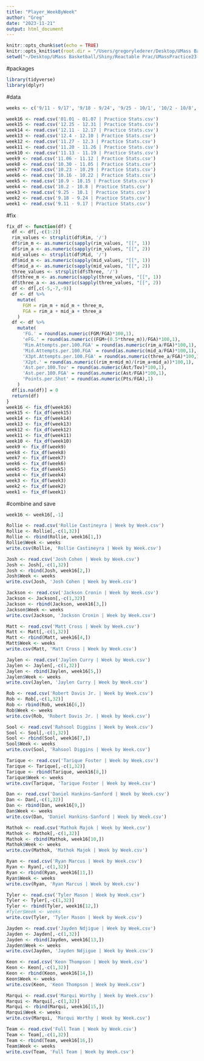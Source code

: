```yaml
---
title: "Player_WeekByWeek"
author: "Greg"
date: "2023-11-21"
output: html_document
---
```


```r
knitr::opts_chunk$set(echo = TRUE)
knitr::opts_knit$set(root.dir = "/Users/gregorylederer/Desktop/UMass Basketball/Shiny/Reactable Prac/UMassPractice23-24")
setwd("~/Desktop/UMass Basketball/Shiny/Reactable Prac/UMassPractice23-24")
```

#packages
```r
library(tidyverse)
library(dplyr)
```

#data
```r
weeks <- c('9/11 - 9/17', '9/18 - 9/24', '9/25 - 10/1', '10/2 - 10/8', '10/9 - 10/15', '10/16 - 10/22', '10/23 - 10/29', '10/30 - 11/5', '11/6 - 11/12', '11/13 - 11/19', '11/20 - 11/26', '11/27 - 12/3', '12/4 - 12/10', '12/11 - 12/17', '12/25 - 12/31', '01/01 - 01/07')

week16 <- read.csv('01.01 - 01.07 | Practice Stats.csv')
week15 <- read.csv('12.25 - 12.31 | Practice Stats.csv')
week14 <- read.csv('12.11 - 12.17 | Practice Stats.csv')
week13 <- read.csv('12.4 - 12.10 | Practice Stats.csv')
week12 <- read.csv('11.27 - 12.3 | Practice Stats.csv')
week11 <- read.csv('11.20 - 11.26 | Practice Stats.csv')
week10 <- read.csv('11.13 - 11.19 | Practice Stats.csv')
week9 <- read.csv('11.06 - 11.12 | Practice Stats.csv')
week8 <- read.csv('10.30 - 11.05 | Practice Stats.csv')
week7 <- read.csv('10.23 - 10.29 | Practice Stats.csv')
week6 <- read.csv('10.16 - 10.22 | Practice Stats.csv')
week5 <- read.csv('10.9 - 10.15 | Practice Stats.csv')
week4 <- read.csv('10.2 - 10.8 | Practice Stats.csv')
week3 <- read.csv('9.25 - 10.1 | Practice Stats.csv')
week2 <- read.csv('9.18 - 9.24 | Practice Stats.csv')
week1 <- read.csv('9.11 - 9.17 | Practice Stats.csv')
```

#fix
```r
fix_df <- function(df) {
  df <- df[,-c(1:2)]
  rim_values <- strsplit(df$Rim, '/')
  df$rim_m <- as.numeric(sapply(rim_values, "[[", 1))
  df$rim_a <- as.numeric(sapply(rim_values, "[[", 2))
  mid_values <- strsplit(df$Mid, '/')
  df$mid_m <- as.numeric(sapply(mid_values, "[[", 1))
  df$mid_a <- as.numeric(sapply(mid_values, "[[", 2))
  three_values <- strsplit(df$Three, '/')
  df$three_m <- as.numeric(sapply(three_values, "[[", 1))
  df$three_a <- as.numeric(sapply(three_values, "[[", 2))
  df <- df[,c(-5,-7,-9)]
  df <- df %>%
    mutate(
      FGM = rim_m + mid_m + three_m,
      FGA = rim_a + mid_a + three_a
    )
  df <- df %>%
    mutate(
      'FG.' = round(as.numeric(FGM/FGA)*100,1),
      'eFG.' = round(as.numeric((FGM+(0.5*three_m))/FGA)*100,1),
      'Rim.Attempts.per.100.FGA' = round(as.numeric(rim_a/FGA)*100,1),
      'Mid.Attempts.per.100.FGA' = round(as.numeric(mid_a/FGA)*100,1),
      'X3pt.Attempts.per.100.FGA' = round(as.numeric(three_a/FGA)*100,1),
      'X2pt.' = round(as.numeric((rim_m+mid_m)/(rim_a+mid_a))*100,1),
      'Ast.per.100.Tov' = round(as.numeric(Ast/Tov)*100,1),
      'Ast.per.100.FGA' = round(as.numeric(Ast/FGA)*100,1),
      'Points.per.Shot' = round(as.numeric(Pts/FGA),1)
    )
  df[is.na(df)] = 0
  return(df)
}
week16 <- fix_df(week16)
week15 <- fix_df(week15)
week14 <- fix_df(week14)
week13 <- fix_df(week13)
week12 <- fix_df(week12)
week11 <- fix_df(week11)
week10 <- fix_df(week10)
week9 <- fix_df(week9)
week8 <- fix_df(week8)
week7 <- fix_df(week7)
week6 <- fix_df(week6)
week5 <- fix_df(week5)
week4 <- fix_df(week4)
week3 <- fix_df(week3)
week2 <- fix_df(week2)
week1 <- fix_df(week1)
```

#combine and save
```r

week16 <- week16[,-1]

Rollie <- read.csv('Rollie Castineyra | Week by Week.csv')
Rollie <- Rollie[,-c(1,32)]
Rollie <- rbind(Rollie, week16[1,])
Rollie$Week <- weeks
write.csv(Rollie, 'Rollie Castineyra | Week by Week.csv')

Josh <- read.csv('Josh Cohen | Week by Week.csv')
Josh <- Josh[,-c(1,32)]
Josh <- rbind(Josh, week16[2,])
Josh$Week <- weeks
write.csv(Josh, 'Josh Cohen | Week by Week.csv')

Jackson <- read.csv('Jackson Cronin | Week by Week.csv')
Jackson <- Jackson[,-c(1,32)]
Jackson <- rbind(Jackson, week16[3,])
Jackson$Week <- weeks
write.csv(Jackson, 'Jackson Cronin | Week by Week.csv')

Matt <- read.csv('Matt Cross | Week by Week.csv')
Matt <- Matt[,-c(1,32)]
Matt <- rbind(Matt, week16[4,])
Matt$Week <- weeks
write.csv(Matt, 'Matt Cross | Week by Week.csv')

Jaylen <- read.csv('Jaylen Curry | Week by Week.csv')
Jaylen <- Jaylen[,-c(1,32)]
Jaylen <- rbind(Jaylen, week16[5,])
Jaylen$Week <- weeks
write.csv(Jaylen, 'Jaylen Curry | Week by Week.csv')

Rob <- read.csv('Robert Davis Jr. | Week by Week.csv')
Rob <- Rob[,-c(1,32)]
Rob <- rbind(Rob, week16[6,])
Rob$Week <- weeks
write.csv(Rob, 'Robert Davis Jr. | Week by Week.csv')

Sool <- read.csv('Rahsool Diggins | Week by Week.csv')
Sool <- Sool[,-c(1,32)]
Sool <- rbind(Sool, week16[7,])
Sool$Week <- weeks
write.csv(Sool, 'Rahsool Diggins | Week by Week.csv')

Tarique <- read.csv('Tarique Foster | Week by Week.csv')
Tarique <- Tarique[,-c(1,32)]
Tarique <- rbind(Tarique, week16[8,])
Tarique$Week <- weeks
write.csv(Tarique, 'Tarique Foster | Week by Week.csv')

Dan <- read.csv('Daniel Hankins-Sanford | Week by Week.csv')
Dan <- Dan[,-c(1,32)]
Dan <- rbind(Dan, week16[9,])
Dan$Week <- weeks
write.csv(Dan, 'Daniel Hankins-Sanford | Week by Week.csv')

Mathok <- read.csv('Mathok Majok | Week by Week.csv')
Mathok <- Mathok[,-c(1,32)]
Mathok <- rbind(Mathok, week16[10,])
Mathok$Week <- weeks
write.csv(Mathok, 'Mathok Majok | Week by Week.csv')

Ryan <- read.csv('Ryan Marcus | Week by Week.csv')
Ryan <- Ryan[,-c(1,32)]
Ryan <- rbind(Ryan, week16[11,])
Ryan$Week <- weeks
write.csv(Ryan, 'Ryan Marcus | Week by Week.csv')

Tyler <- read.csv('Tyler Mason | Week by Week.csv')
Tyler <- Tyler[,-c(1,32)]
Tyler <- rbind(Tyler, week16[12,])
#Tyler$Week <- weeks
write.csv(Tyler, 'Tyler Mason | Week by Week.csv')

Jayden <- read.csv('Jayden Ndjigue | Week by Week.csv')
Jayden <- Jayden[,-c(1,32)]
Jayden <- rbind(Jayden, week16[13,])
Jayden$Week <- weeks
write.csv(Jayden, 'Jayden Ndjigue | Week by Week.csv')

Keon <- read.csv('Keon Thompson | Week by Week.csv')
Keon <- Keon[,-c(1,32)]
Keon <- rbind(Keon, week16[14,])
Keon$Week <- weeks
write.csv(Keon, 'Keon Thompson | Week by Week.csv')

Marqui <- read.csv('Marqui Worthy | Week by Week.csv')
Marqui <- Marqui[,-c(1,32)]
Marqui <- rbind(Marqui, week16[15,])
Marqui$Week <- weeks
write.csv(Marqui, 'Marqui Worthy | Week by Week.csv')

Team <- read.csv('Full Team | Week by Week.csv')
Team <- Team[,-c(1,32)]
Team <- rbind(Team, week16[16,])
Team$Week <- weeks
write.csv(Team, 'Full Team | Week by Week.csv')
```

